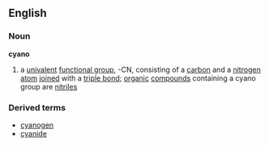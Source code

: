 ==English==
===Noun===
'''cyano'''
#{{chemistry}} a [[univalent]] [[functional group]], -CN, consisting of a [[carbon]] and a [[nitrogen]] [[atom]] [[joined]] with a [[triple bond]]; [[organic]] [[compound]]s containing a cyano group are [[nitrile]]s
===Derived terms===
*[[cyanogen]]
*[[cyanide]]